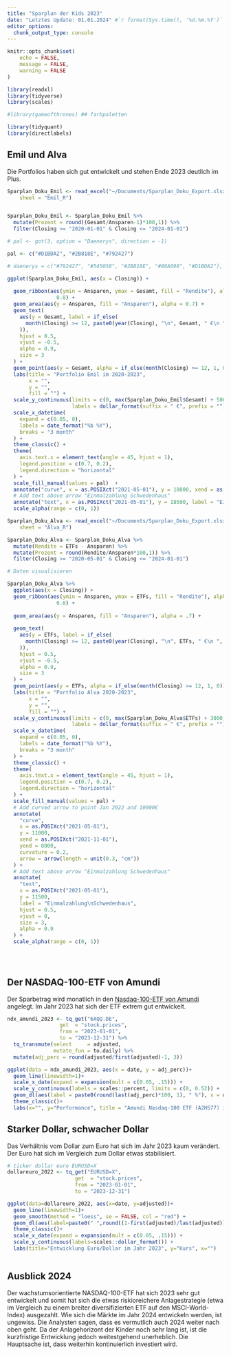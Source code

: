 ```yaml
---
title: "Sparplan der Kids 2023"
date: "Letztes Update: 01.01.2024" #`r format(Sys.time(), '%d.%m.%Y')`
editor_options: 
  chunk_output_type: console
---
```


```r
knitr::opts_chunk$set(
	echo = FALSE,
	message = FALSE,
	warning = FALSE
)
```

```r
library(readxl)
library(tidyverse)
library(scales)

#library(gameofthrones) ## farbpaletten

library(tidyquant)
library(directlabels)

```



## Emil und Alva

Die Portfolios haben sich gut entwickelt und stehen Ende 2023 deutlich im Plus.

```r

Sparplan_Doku_Emil <- read_excel("~/Documents/Sparplan_Doku_Export.xlsx", 
    sheet = "Emil_R")


Sparplan_Doku_Emil <- Sparplan_Doku_Emil %>%
  mutate(Prozent = round((Gesamt/Ansparen-1)*100,1)) %>%
  filter(Closing >= "2020-01-01" & Closing <= "2024-01-01")

```

```r
# pal <- got(3, option = "Daenerys", direction = -1)

pal <- c("#D1BDA2", "#2B818E", "#792427")

# daenerys = c("#792427", "#545058", "#2B818E", "#80A098", "#D1BDA2"),

ggplot(Sparplan_Doku_Emil, aes(x = Closing)) +
  
  geom_ribbon(aes(ymin = Ansparen, ymax = Gesamt, fill = "Rendite"), alpha =
                0.8) +
  geom_area(aes(y = Ansparen, fill = "Ansparen"), alpha = 0.7) +
  geom_text(
    aes(y = Gesamt, label = if_else(
      month(Closing) >= 12, paste0(year(Closing), "\n", Gesamt, " €\n ", Prozent, "%"), ""
    )),
    hjust = 0.5,
    vjust = -0.5,
    alpha = 0.9,
    size = 3
  ) +
  geom_point(aes(y = Gesamt, alpha = if_else(month(Closing) >= 12, 1, 0)), show.legend = FALSE)+
  labs(title = "Portfolio Emil im 2020-2023",
       x = "",
       y = "",
       fill = "") +
  scale_y_continuous(limits = c(0, max(Sparplan_Doku_Emil$Gesamt) + 5000),
                     labels = dollar_format(suffix = " €", prefix = "")) +
  scale_x_datetime(
    expand = c(0.05, 0),
    labels = date_format("%b %Y"),
    breaks = "3 month"
  ) +
  theme_classic() +
  theme(
    axis.text.x = element_text(angle = 45, hjust = 1),
    legend.position = c(0.7, 0.2),
    legend.direction = "horizontal"
  ) +
  scale_fill_manual(values = pal)  +
  annotate("curve", x = as.POSIXct("2021-05-01"), y = 18000, xend = as.POSIXct("2021-10-15"), yend = 14000, curvature = 0.2, arrow = arrow(length = unit(0.3, "cm"))) +
  # Add text above arrow "Einmalzahlung Schwedenhaus"
  annotate("text", x = as.POSIXct("2021-05-01"), y = 18500, label = "Einmalzahlung\nSchwedenhaus", hjust = 0.5, vjust = 0, size = 3, alpha = 0.7) +
  scale_alpha(range = c(0, 1)) 

```


```r

Sparplan_Doku_Alva <- read_excel("~/Documents/Sparplan_Doku_Export.xlsx", 
    sheet = "Alva_R")

Sparplan_Doku_Alva <- Sparplan_Doku_Alva %>%
  mutate(Rendite = ETFs - Ansparen) %>%
  mutate(Prozent = round(Rendite/Ansparen*100,1)) %>%
  filter(Closing >= "2020-05-01" & Closing <= "2024-01-01") 
```

```r
# Daten visualisieren

Sparplan_Doku_Alva %>%
  ggplot(aes(x = Closing)) +
  geom_ribbon(aes(ymin = Ansparen, ymax = ETFs, fill = "Rendite"), alpha =
                0.8) +
  
  geom_area(aes(y = Ansparen, fill = "Ansparen"), alpha = .7) +
  
  geom_text(
    aes(y = ETFs, label = if_else(
      month(Closing) >= 12, paste0(year(Closing), "\n", ETFs, " €\n ", Prozent, "%"), ""
    )),
    hjust = 0.5,
    vjust = -0.5,
    alpha = 0.9,
    size = 3
  ) +
  geom_point(aes(y = ETFs, alpha = if_else(month(Closing) >= 12, 1, 0)), show.legend = FALSE)+
  labs(title = "Portfolio Alva 2020-2023",
       x = "",
       y = "",
       fill = "") +
  scale_y_continuous(limits = c(0, max(Sparplan_Doku_Alva$ETFs) + 3000),
                     labels = dollar_format(suffix = " €", prefix = "")) +
  scale_x_datetime(
    expand = c(0.05, 0),
    labels = date_format("%b %Y"),
    breaks = "3 month"
  ) +
  theme_classic() +
  theme(
    axis.text.x = element_text(angle = 45, hjust = 1),
    legend.position = c(0.7, 0.2),
    legend.direction = "horizontal"
  ) +
  scale_fill_manual(values = pal) +
  # Add curved arrow to point Jan 2022 and 10000€
  annotate(
    "curve",
    x = as.POSIXct("2021-05-01"),
    y = 11000,
    xend = as.POSIXct("2021-11-01"),
    yend = 8000,
    curvature = 0.2,
    arrow = arrow(length = unit(0.3, "cm"))
  ) +
  # Add text above arrow "Einmalzahlung Schwedenhaus"
  annotate(
    "text",
    x = as.POSIXct("2021-05-01"),
    y = 11500,
    label = "Einmalzahlung\nSchwedenhaus",
    hjust = 0.5,
    vjust = 0,
    size = 3,
    alpha = 0.9
  ) +
  scale_alpha(range = c(0, 1)) 
  
 
  
```

## Der NASDAQ-100-ETF von Amundi

Der Sparbetrag wird monatlich in den [Nasdaq-100-ETF von Amundi](https://www.justetf.com/en/etf-profile.html?isin=LU1681038243) angelegt. Im Jahr 2023 hat sich der ETF extrem gut entwickelt. 

```r
ndx_amundi_2023 <- tq_get("6AQQ.DE",
                 get  = "stock.prices",
                 from = "2023-01-01",
                 to = "2023-12-31") %>%
  tq_transmute(select     = adjusted,
               mutate_fun = to.daily) %>%
  mutate(adj_perc = round(adjusted/first(adjusted)-1, 3))
```

```r
ggplot(data = ndx_amundi_2023, aes(x = date, y = adj_perc))+
  geom_line(linewidth=1)+
  scale_x_date(expand = expansion(mult = c(0.05, .15))) +
  scale_y_continuous(labels = scales::percent, limits = c(0, 0.52)) +
  geom_dl(aes(label = paste0(round(last(adj_perc)*100, 1), " %"), x = date, y = adj_perc), method = list("last.qp", cex = 1, hjust = 0, vjust = -1), color="red") +
  theme_classic()+
  labs(x="", y="Performance", title = "Amundi Nasdaq-100 ETF (A2H577) im Jahr 2022")


```

## Starker Dollar, schwacher Dollar

Das Verhältnis vom Dollar zum Euro hat sich im Jahr 2023 kaum verändert. Der Euro hat sich im Vergleich zum Dollar etwas stabilisiert. 

```r
# ticker dollar euro EURUSD=X
dollareuro_2022 <- tq_get("EURUSD=X",
                      get  = "stock.prices",
                      from = "2023-01-01",
                      to = "2023-12-31")

ggplot(data=dollareuro_2022, aes(x=date, y=adjusted))+
  geom_line(linewidth=1)+
  geom_smooth(method = "loess", se = FALSE, col = "red") +
  geom_dl(aes(label=paste0(" ",round((1-first(adjusted)/last(adjusted))*100,0),"%"), x=date, y=adjusted), method = list("last.qp",  cex = 1, hjust = 0, vjust = -1), color="red") +
  theme_classic()+
  scale_x_date(expand = expansion(mult = c(0.05, .15))) +
  scale_y_continuous(labels=scales::dollar_format()) +
  labs(title="Entwicklung Euro/Dollar im Jahr 2023", y="Kurs", x="")
  
```

## Ausblick 2024

Der wachstumsorientierte NASDAQ-100-ETF hat sich 2023 sehr gut entwickelt und somit hat sich die etwas riskioreichere Anlagestrategie (etwa im Vergleich zu einem breiter diversifizierten ETF auf den MSCI-World-Index) ausgezahlt. Wie sich die Märkte im Jahr 2024 entwickeln werden, ist ungewiss. Die Analysten sagen, dass es vermutlich auch 2024 weiter nach oben geht. Da der Anlagehorizont der Kinder noch sehr lang ist, ist die kurzfristige Entwicklung jedoch weitestgehend unerheblich. Die Hauptsache ist, dass weiterhin kontinuierlich investiert wird.


